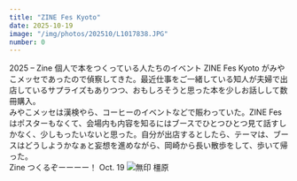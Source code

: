 ```yaml
---
title: "ZINE Fes Kyoto"
date: 2025-10-19
image: "/img/photos/202510/L1017838.JPG"
number: 0
---
```




<Sheet bkg="#123123" color="#fff">
  <Title
    level={1}
    color="#fff"
    size="m"
    column="1"
    row="9">ZINE Fes Kyoto</Title>
  <RunningHead>2025 – Zine</RunningHead>
  <Vertical
    align="right"
    width="10"
    height="4"
    column="1"
    row="15">
    <Text size="xs" color="#DDD">
    個人で本をつくっている人たちのイベント ZINE Fes Kyoto がみやこメッセであったので偵察してきた。最近仕事をご一緒している知人が夫婦で出店しているサプライズもありつつ、おもしろそうと思った本を少しお話しして数冊購入。 <br />
    みやこメッセは漢検やら、コーヒーのイベントなどで賑わっていた。ZINE Fesはポスターもなくて、会場内も内容を知るにはブースでひとつひとつ見て話すしかなく、少しもったいないと思った。自分が出店するとしたら、テーマは、ブースはどうしようかなぁと妄想を進めながら、岡崎から長い散歩をして、歩いて帰った。<br />
    Zine つくるぞーーーー！
    </Text>
  </Vertical>
  <Nombre position="bottom-right">Oct. 19</Nombre>
  <Image src="/img/photos/202510/L1017838.JPG" alt="無印 橿原" size="full" />
</Sheet>
